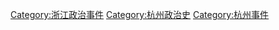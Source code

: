 [[Category:浙江政治事件|Category:浙江政治事件]]
[[Category:杭州政治史|Category:杭州政治史]]
[[Category:杭州事件|Category:杭州事件]]